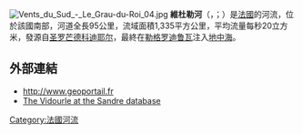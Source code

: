 [[File:Vents_du_Sud_-_Le_Grau-du-Roi_04.jpg|thumb]]
'''維杜勒河'''（{{lang-fr|Vidourle}}，{{IPA-fr|viduʁl}}；{{lang-oc|Vidorle}}）是[[法國|法國]]的河流，位於該國南部，河道全長95公里，流域面積1,335平方公里，平均流量每秒20立方米，發源自[[圣罗芒德科迪耶尔|圣罗芒德科迪耶尔]]，最終在[[勒格罗迪鲁瓦|勒格罗迪鲁瓦]]注入[[地中海|地中海]]。

==外部連結==
*http://www.geoportail.fr {{Wayback|url=http://www.geoportail.fr/ |date=20101215171356 }}
*[http://sandre.eaufrance.fr/app/chainage/courdo/htm/Y34-0400.php?cg=Y34-0400 The Vidourle at the Sandre database]

{{France-geo-stub}}
{{coord|43|32|8|N|4|8|3|E|display=title}}
[[Category:法國河流|Category:法國河流]]